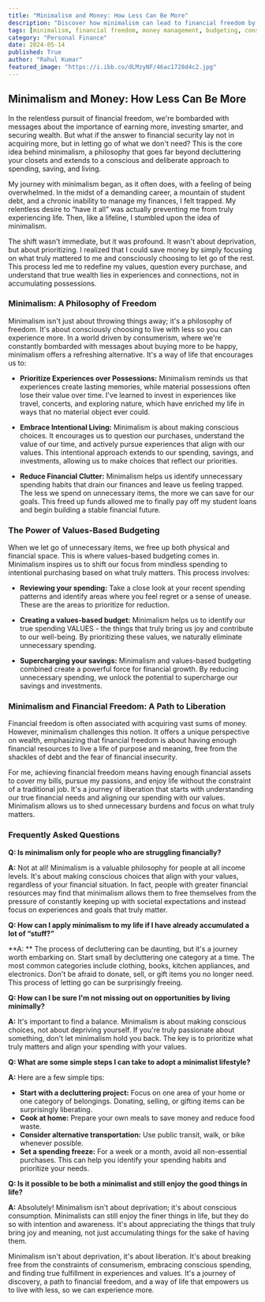 ```yaml
---
title: "Minimalism and Money: How Less Can Be More"
description: "Discover how minimalism can lead to financial freedom by prioritizing experiences over possessions, embracing intentional living, and creating a values-based budget. This blog post explores how living with less can actually lead to more financial security and a fulfilling life."
tags: [minimalism, financial freedom, money management, budgeting, conscious spending, experiences, values, debt, savings, investments, decluttering, intentional living, consumerism, financial security, financial independence]
category: "Personal Finance"
date: 2024-05-14
published: True
author: "Rahul Kumar"
featured_image: "https://i.ibb.co/dLMzyNF/46ac1728d4c2.jpg"
---
```


##  Minimalism and Money: How Less Can Be More 

In the relentless pursuit of financial freedom, we're bombarded with messages about the importance of earning more, investing smarter, and securing wealth. But what if the answer to financial security lay not in acquiring more, but in letting go of what we don't need? This is the core idea behind minimalism, a philosophy that goes far beyond decluttering your closets and extends to a conscious and deliberate approach to spending, saving, and living.

My journey with minimalism began, as it often does, with a feeling of being overwhelmed. In the midst of a demanding career, a mountain of student debt, and a chronic inability to manage my finances, I felt trapped. My relentless desire to “have it all” was actually preventing me from truly experiencing life. Then, like a lifeline, I stumbled upon the idea of minimalism. 

The shift wasn't immediate, but it was profound. It wasn't about deprivation, but about prioritizing.  I realized that I could save money by simply focusing on what truly mattered to me and consciously choosing to let go of the rest. This process led me to redefine my values, question every purchase, and understand that true wealth lies in experiences and connections, not in accumulating possessions.

###  Minimalism: A Philosophy of Freedom

Minimalism isn't just about throwing things away; it's a philosophy of freedom. It's about consciously choosing to live with less so you can experience more. In a world driven by consumerism, where we're constantly bombarded with messages about buying more to be happy, minimalism offers a refreshing alternative. It's a way of life that encourages us to:

- **Prioritize Experiences over Possessions:** Minimalism reminds us that experiences create lasting memories, while material possessions often lose their value over time. I've learned to invest in experiences like travel, concerts, and exploring nature, which have enriched my life in ways that no material object ever could.

- **Embrace Intentional Living:**  Minimalism is about making conscious choices. It encourages us to question our purchases, understand the value of our time, and actively pursue experiences that align with our values. This intentional approach extends to our spending, savings, and investments, allowing us to make choices that reflect our priorities.

- **Reduce Financial Clutter:** Minimalism helps us identify unnecessary spending habits that drain our finances and leave us feeling trapped. The less we spend on unnecessary items, the more we can save for our goals.  This freed up funds allowed me to finally pay off my student loans and begin building a stable financial future.

###  The Power of Values-Based Budgeting

When we let go of unnecessary items, we free up both physical and financial space. This is where values-based budgeting comes in.  Minimalism inspires us to shift our focus from mindless spending to intentional purchasing based on what truly matters. This process involves:

- **Reviewing your spending:** Take a close look at your recent spending patterns and identify areas where you feel regret or a sense of unease. These are the areas to prioritize for reduction. 

- **Creating a values-based budget:**  Minimalism helps us to identify our true spending VALUES - the things that truly bring us joy and contribute to our well-being. By prioritizing these values, we naturally eliminate unnecessary spending.  

- **Supercharging your savings:**  Minimalism and values-based budgeting combined create a powerful force for financial growth.  By reducing unnecessary spending, we unlock the potential to supercharge our savings and investments. 

###  Minimalism and Financial Freedom: A Path to Liberation

Financial freedom is often associated with acquiring vast sums of money.  However, minimalism challenges this notion. It offers a unique perspective on wealth, emphasizing that financial freedom is about having enough financial resources to live a life of purpose and meaning, free from the shackles of debt and the fear of financial insecurity.

For me, achieving financial freedom means having enough financial assets to cover my bills, pursue my passions, and enjoy life without the constraint of a traditional job. It's a journey of liberation that starts with understanding our true financial needs and aligning our spending with our values. Minimalism allows us to shed unnecessary burdens and focus on what truly matters. 

### Frequently Asked Questions

**Q:  Is minimalism only for people who are struggling financially?**

**A:**  Not at all! Minimalism is a valuable philosophy for people at all income levels. It's about making conscious choices that align with your values, regardless of your financial situation. In fact, people with greater financial resources may find that minimalism allows them to free themselves from the pressure of constantly keeping up with societal expectations and instead focus on experiences and goals that truly matter. 

**Q: How can I apply minimalism to my life if I have already accumulated a lot of “stuff?”**

**A: ** The process of decluttering can be daunting, but it's a journey worth embarking on. Start small by decluttering one category at a time.  The most common categories include clothing, books, kitchen appliances, and electronics.  Don't be afraid to donate, sell, or gift items you no longer need.  This process of letting go can be surprisingly freeing. 

**Q: How can I be sure I'm not missing out on opportunities by living minimally?**

**A:**  It's important to find a balance. Minimalism is about making conscious choices, not about depriving yourself.  If you're truly passionate about something, don't let minimalism hold you back. The key is to prioritize what truly matters and align your spending with your values. 

**Q:  What are some simple steps I can take to adopt a minimalist lifestyle?**

**A:**  Here are a few simple tips:
- **Start with a decluttering project:**  Focus on one area of your home or one category of belongings.  Donating, selling, or gifting items can be surprisingly liberating.
- **Cook at home:** Prepare your own meals to save money and reduce food waste.
- **Consider alternative transportation:**  Use public transit, walk, or bike whenever possible.
- **Set a spending freeze:**  For a week or a month, avoid all non-essential purchases. This can help you identify your spending habits and prioritize your needs. 

**Q: Is it possible to be both a minimalist and still enjoy the good things in life?**

**A:**  Absolutely! Minimalism isn't about deprivation; it's about conscious consumption.  Minimalists can still enjoy the finer things in life, but they do so with intention and awareness. It's about appreciating the things that truly bring joy and meaning, not just accumulating things for the sake of having them.

Minimalism isn't about deprivation, it's about liberation. It's about breaking free from the constraints of consumerism, embracing conscious spending, and finding true fulfillment in experiences and values.  It's a journey of discovery, a path to financial freedom, and a way of life that empowers us to live with less, so we can experience more. 
